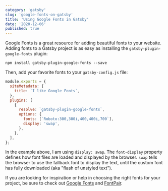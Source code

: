 ```yaml
---
category: 'gatsby'
slug: 'google-fonts-on-gatsby'
title: 'Using Google Fonts in Gatsby'
date: '2020-12-06'
published: true
---
```


Google Fonts is a great resource for adding beautiful fonts to your website.
Adding fonts to a Gatsby project is as easy as installing the `gatsby-plugin-google-fonts` plugin:

```shell
npm install gatsby-plugin-google-fonts --save
```

Then, add your favorite fonts to your `gatsby-config.js` file:

```js
module.exports = {
  siteMetadata: {
    title: `I like Google Fonts`,
  },
  plugins: [
    {
      resolve: `gatsby-plugin-google-fonts`,
      options: {
        fonts: [`Roboto:300,300i,400,400i,700`],
        display: 'swap',
      },
    },
  ],
};
```

In the example above, I am using `display: swap`. The `font-display` property defines how font files are loaded and displayed by the browser. `swap` tells the browser to use the fallback font to display the text, until the custom font has fully downloaded (aka "flash of unstyled text").

If you are looking for inspiration or help in choosing the right fonts for your project, be sure to check out <a href='https://fonts.google.com' target='_blank' rel='noreferrer'>Google Fonts</a> and <a href='https://fontpair.co' target='_blank' rel='noreferrer'>FontPair</a>.
